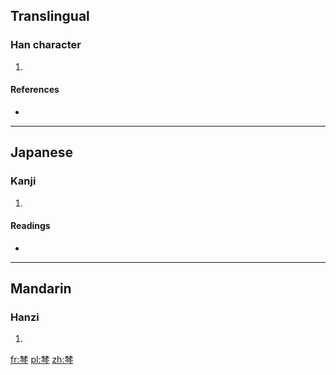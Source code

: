==Translingual==

===Han character===
{{Han char|rn=75|rad=木|as=08|sn=12|four=4420<sub>7</sub>|canj=木木人戈弓 (DDOIN)}}

# {{defn|Han|sort=木08}}

====References====
* {{Han ref|kx=0535.080|dkj=14996|dj=0923.030|hdz=21226.050|uh=68FD|ud=26877|bh=D9C7|bd=55751}}

----

==Japanese==

===Kanji===
{{ja-kanji|grade=|rs=木08}}

# {{defn|lang=ja|sort=木08}}

====Readings====
* {{ja-readings|on=[[ちん]] (chin), [[しん]] (shin), [[りん]] (rin)|kun=}}

----

==Mandarin==

===Hanzi===
{{cmn-hanzi|pin=[[chēn]] ([[chen1]]), [[shēn]] ([[shen1]])|wg=ch'en<sup>1</sup>, shen<sup>1</sup>}}

# {{defn|lang=cmn|sort=木08}}

[[fr:棽]]
[[pl:棽]]
[[zh:棽]]